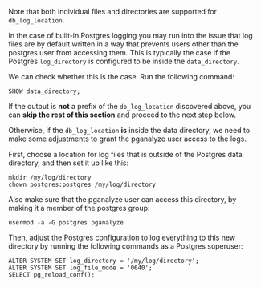 Note that both individual files and directories are supported for `db_log_location`.

In the case of built-in Postgres logging you may run into the issue that
log files are by default written in a way that prevents users other than the
postgres user from accessing them. This is typically the case if the Postgres
`log_directory` is configured to be inside the `data_directory`.

We can check whether this is the case. Run the following command:

```
SHOW data_directory;
```

If the output is **not** a prefix of the `db_log_location` discovered above, you can
**skip the rest of this section** and proceed to the next step below.

Otherwise, if the `db_log_location` **is** inside the data directory, we need to make
some adjustments to grant the pganalyze user access to the logs.

First, choose a location for log files that is outside of the Postgres data directory,
and then set it up like this:

```
mkdir /my/log/directory
chown postgres:postgres /my/log/directory
```

Also make sure that the pganalyze user can access this directory, by making it a member
of the postgres group:

```
usermod -a -G postgres pganalyze
```

Then, adjust the Postgres configuration to log everything to this new directory by running
the following commands as a Postgres superuser:

```
ALTER SYSTEM SET log_directory = '/my/log/directory';
ALTER SYSTEM SET log_file_mode = '0640';
SELECT pg_reload_conf();
```
